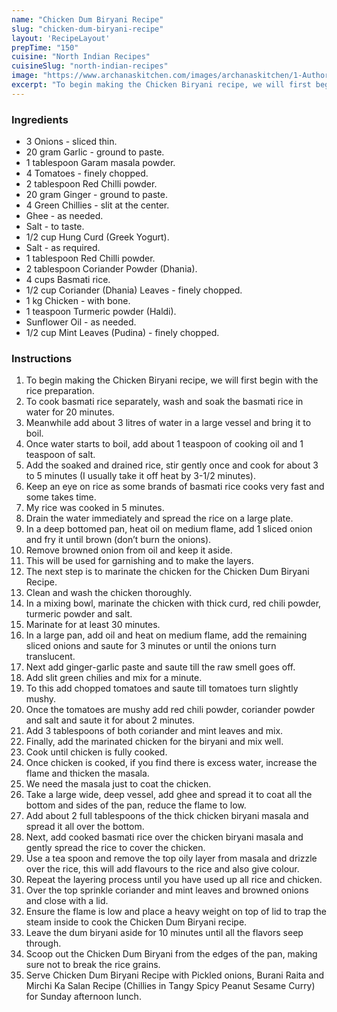 ---
name: "Chicken Dum Biryani Recipe"
slug: "chicken-dum-biryani-recipe"
layout: 'RecipeLayout'
prepTime: "150"
cuisine: "North Indian Recipes"
cuisineSlug: "north-indian-recipes"
image: "https://www.archanaskitchen.com/images/archanaskitchen/1-Author/Jyothi_Rajesh/Chicken_Biryani.jpg"
excerpt: "To begin making the Chicken Biryani recipe, we will first begin with the rice preparation"
---

### Ingredients

- 3 Onions - sliced thin.
- 20 gram Garlic - ground to paste.
- 1 tablespoon Garam masala powder.
- 4 Tomatoes - finely chopped.
- 2 tablespoon Red Chilli powder.
- 20 gram Ginger - ground to paste.
- 4 Green Chillies - slit at the center.
- Ghee - as needed.
- Salt - to taste.
- 1/2 cup Hung Curd (Greek Yogurt).
- Salt - as required.
- 1 tablespoon Red Chilli powder.
- 2 tablespoon Coriander Powder (Dhania).
- 4 cups Basmati rice.
- 1/2 cup Coriander (Dhania) Leaves - finely chopped.
- 1 kg Chicken - with bone.
- 1 teaspoon Turmeric powder (Haldi).
- Sunflower Oil - as needed.
- 1/2 cup Mint Leaves (Pudina) - finely chopped.

### Instructions

1. To begin making the Chicken Biryani recipe, we will first begin with the rice preparation.
1. To cook basmati rice separately, wash and soak the basmati rice in water for 20 minutes.
1. Meanwhile add about 3 litres of water in a large vessel and bring it to boil.
1. Once water starts to boil, add about 1 teaspoon of cooking oil and 1 teaspoon of salt.
1. Add the soaked and drained rice, stir gently once and cook for about 3 to 5 minutes (I usually take it off heat by 3-1/2 minutes).
1. Keep an eye on rice as some brands of basmati rice cooks very fast and some takes time.
1. My rice was cooked in 5 minutes.
1. Drain the water immediately and spread the rice on a large plate.
1. In a deep bottomed pan, heat oil on medium flame,  add 1 sliced onion and fry it until brown (don’t burn the onions).
1. Remove browned onion from oil and keep it aside.
1. This will be used for garnishing and to make the layers.
1. The next step is to marinate the chicken for the Chicken Dum Biryani Recipe.
1. Clean and wash the chicken thoroughly.
1. In a mixing bowl, marinate the chicken with thick curd, red chili powder, turmeric powder and salt.
1. Marinate for at least 30 minutes.
1. In a large pan, add oil and heat on medium flame, add the remaining sliced onions and saute for 3 minutes or until the onions turn translucent.
1. Next add ginger-garlic paste and saute till the raw smell goes off.
1. Add slit green chilies and mix for a minute.
1. To this add chopped tomatoes and saute till tomatoes turn slightly mushy.
1. Once the tomatoes are mushy add red chili powder, coriander powder and salt and saute it for about 2 minutes.
1. Add 3 tablespoons of both coriander and mint leaves and mix.
1. Finally, add  the marinated chicken for the biryani and mix well.
1. Cook until chicken is fully cooked.
1. Once chicken is cooked, if you find there is excess water, increase the flame and thicken the masala.
1. We need the masala just to coat the chicken.
1. Take a large wide, deep vessel, add ghee and spread it to coat all the bottom and sides of the pan, reduce the flame to low.
1. Add about 2 full tablespoons of the thick chicken biryani masala and spread it all over the bottom.
1. Next, add cooked basmati rice over the chicken biryani masala and gently spread the rice to cover the chicken.
1. Use a tea spoon and remove the top oily layer from masala and drizzle over the rice, this will add flavours to the rice and also give colour.
1. Repeat the layering process until you have used up all rice and chicken.
1. Over the top sprinkle coriander and mint leaves and browned onions and close with a lid.
1. Ensure the flame is low and place a heavy weight on top of lid to trap the steam inside to cook the Chicken Dum Biryani recipe.
1. Leave the dum biryani aside for 10 minutes until all the flavors seep through.
1. Scoop out the Chicken Dum Biryani from the edges of the pan, making sure not to break the rice grains.
1. Serve Chicken Dum Biryani Recipe with Pickled onions, Burani Raita and Mirchi Ka Salan Recipe (Chillies in Tangy Spicy Peanut Sesame Curry) for Sunday afternoon lunch.
